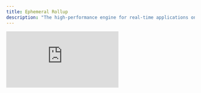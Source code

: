 ```yaml
---
title: Ephemeral Rollup
description: "The high-performance engine for real-time applications on Solana"
---
```


<div
  style={{
    position: "relative",
    paddingBottom: "56.25%",
    height: 0,
    overflow: "hidden",
  }}
>
  <iframe
    src="https://www.youtube.com/embed/yfgDZJJvydU?si=3k8ndg9Z69sv6_LE&list=PLWR_ZQiGMS8mIe1kPZe8OfHIbhvZqaM8V"
    title="Why Build with MagicBlock? Solve Scaling & UX Pain Points with Ephemeral Rollups"
    style={{
      position: "absolute",
      top: 0,
      left: 0,
      width: "100%",
      height: "100%",
    }}
    frameBorder="0"
    allow="accelerometer; autoplay; clipboard-write; encrypted-media; gyroscope; picture-in-picture; web-share"
    allowFullScreen
    referrerPolicy="strict-origin-when-cross-origin"
  />
</div>
<Card>
  [MagicBlock' Ephemeral
  Rollup](/pages/ephemeral-rollups-ers/introduction/ephemeral-rollup) is an
  extension of the Solana network designed for high-performance decentralized
  applications. It enhances Solana’s capabilities while preserving its
  composability and integrity.
</Card>

---

## Why Ephemeral Rollups?

While blockchain technology is revolutionizing decentralized applications, it still faces fundamental challenges in:

- **Latency** – Blockchain transaction speeds are too slow for real-time applications.
- **Cost** – Even "low-fee" blockchains can become expensive at scale.
- **Scalability** – Current architectures struggle to handle high-throughput applications.
- **Privacy** – Blockchains are by default public, meaning all data onchain can be read.

## **Benefits of MagicBlock's Ephemeral Rollup**

The ephemeral rollup functions as a **specialized SVM runtime** and can be **customized** to include:

- ✅ **Gasless Transactions** – Zero fees enabling scalability and mass adoption.
- ✅ **Faster Block Times** – Sub 10ms latency for seamless UX.
- ✅ **High-precision Scheduling** – Built-in automation to execute transactions.
- ✅ **Program and States Synchronization** – No fragementation, composable and upgradable.
- ✅ **Horizontal Scaling** – Multiple rollups on-demand for millions of transactions.
- ✅ **Familiar Tooling** – Reusability of existing and familiar programming language, libraries and testing tools.

<CardGroup cols={2}>
  <Card
    title="Ephemeral Rollup"
    icon="bolt"
    href="/pages/ephemeral-rollups-ers/introduction/ephemeral-rollup"
    iconType="duotone"
  >
    Learn how Ephemeral Rollups works
  </Card>
  <Card
    title="Magic Router"
    icon="router"
    href="/pages/ephemeral-rollups-ers/introduction/magic-router"
    iconType="duotone"
  >
    Learn how Magic Router works
  </Card>
  <Card
    title="Quickstart"
    icon="hammer"
    href="/pages/ephemeral-rollups-ers/how-to-guide/quickstart"
    iconType="duotone"
  >
    Try out with Rust, Anchor, and Typescript
  </Card>
  <Card
    title="Privacy"
    icon="shield-check"
    href="/pages/private-ephemeral-rollups-pers/introduction/onchain-privacy"
    iconType="duotone"
  >
    Build private, verifiable applications with TEEs
  </Card>
</CardGroup>
